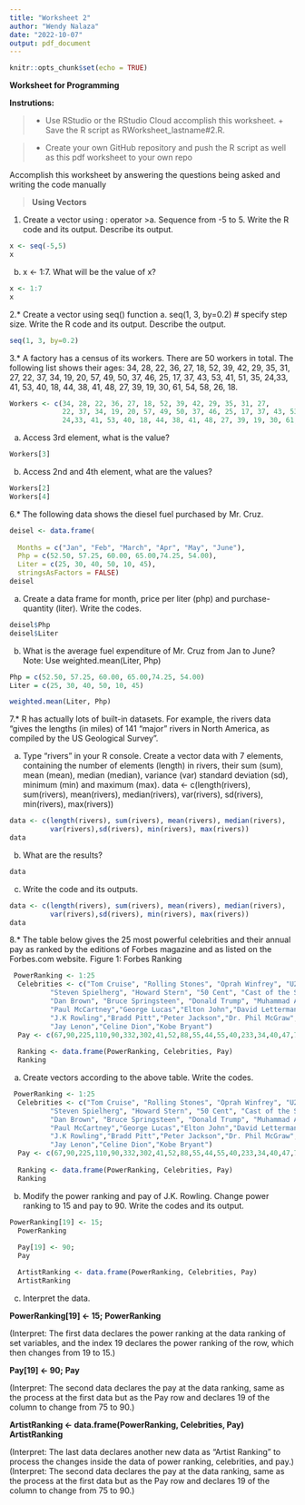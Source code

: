 ```yaml
---
title: "Worksheet 2"
author: "Wendy Nalaza"
date: "2022-10-07"
output: pdf_document
---
```

```r
knitr::opts_chunk$set(echo = TRUE)
```

**Worksheet for Programming**

**Instrutions:**

>
+ Use RStudio or the RStudio Cloud accomplish this worksheet. + Save the R script as RWorksheet_lastname#2.R.

>
+ Create your own GitHub repository and push the R script as well as this pdf worksheet to your own repo

Accomplish this worksheet by answering the questions being asked and writing the code
manually

> **Using Vectors**

1. Create a vector using : operator
>a. Sequence from -5 to 5. Write the R code and its output. Describe its output.

```r
x <- seq(-5,5)
x
```
b. x <- 1:7. What will be the value of x?

```r
x <- 1:7
x
```

2.* Create a vector using seq() function
a. seq(1, 3, by=0.2) # specify step size. Write the R code and its output. Describe the output.

```r
seq(1, 3, by=0.2)
```
3.* A factory has a census of its workers. There are 50 workers in total. The following
list shows their ages: 34, 28, 22, 36, 27, 18, 52, 39, 42, 29, 35, 31, 27,
22, 37, 34, 19, 20, 57, 49, 50, 37, 46, 25, 17, 37, 43, 53, 41, 51, 35,
24,33, 41, 53, 40, 18, 44, 38, 41, 48, 27, 39, 19, 30, 61, 54, 58, 26,
18.
```r
Workers <- c(34, 28, 22, 36, 27, 18, 52, 39, 42, 29, 35, 31, 27,
             22, 37, 34, 19, 20, 57, 49, 50, 37, 46, 25, 17, 37, 43, 53, 41, 51, 35,
             24,33, 41, 53, 40, 18, 44, 38, 41, 48, 27, 39, 19, 30, 61, 54, 58, 26, 18)
```
a. Access 3rd element, what is the value?
```r
Workers[3]
```
b. Access 2nd and 4th element, what are the values?
```r
Workers[2]
Workers[4]
```

6.* The following data shows the diesel fuel purchased by Mr. Cruz.
```r
deisel <- data.frame(
  
  Months = c("Jan", "Feb", "March", "Apr", "May", "June"),
  Php = c(52.50, 57.25, 60.00, 65.00,74.25, 54.00),
  Liter = c(25, 30, 40, 50, 10, 45),
  stringsAsFactors = FALSE)
deisel
```
a. Create a data frame for month, price per liter (php) and purchase-quantity (liter).
Write the codes.
```r
deisel$Php
deisel$Liter
```
b. What is the average fuel expenditure of Mr. Cruz from Jan to June? Note: Use weighted.mean(Liter, Php)
```r
Php = c(52.50, 57.25, 60.00, 65.00,74.25, 54.00)
Liter = c(25, 30, 40, 50, 10, 45)

weighted.mean(Liter, Php)
```

7.* R has actually lots of built-in datasets. For example, the rivers data “gives the lengths (in miles) of 141 “major” rivers in North America, as compiled by the US Geological Survey”.

a. Type “rivers” in your R console. Create a vector data with 7
elements, containing the number of elements (length) in rivers,
their sum (sum), mean (mean), median (median), variance (var)
standard deviation (sd), minimum (min) and maximum (max).
data <- c(length(rivers), sum(rivers), mean(rivers), median(rivers), var(rivers),
sd(rivers), min(rivers), max(rivers))
```r
data <- c(length(rivers), sum(rivers), mean(rivers), median(rivers), 
          var(rivers),sd(rivers), min(rivers), max(rivers))
data
```
b. What are the results?
```r
data
```
c. Write the code and its outputs.
```r
data <- c(length(rivers), sum(rivers), mean(rivers), median(rivers), 
          var(rivers),sd(rivers), min(rivers), max(rivers))
data
```
8.* The table below gives the 25 most powerful celebrities and their annual pay as ranked by the editions of Forbes magazine and as listed on the Forbes.com website.
Figure 1: Forbes Ranking
```r
 PowerRanking <- 1:25
  Celebrities <- c("Tom Cruise", "Rolling Stones", "Oprah Winfrey", "U2", "Tiger Woods",
          "Steven Spielherg", "Howard Stern", "50 Cent", "Cast of the Sopranos",
          "Dan Brown", "Bruce Springsteen", "Donald Trump", "Muhammad Ali",
          "Paul McCartney","George Lucas","Elton John","David Letterman","Phil Mickelson",
          "J.K Rowling","Bradd Pitt","Peter Jackson","Dr. Phil McGraw",
          "Jay Lenon","Celine Dion","Kobe Bryant")
  Pay <- c(67,90,225,110,90,332,302,41,52,88,55,44,55,40,233,34,40,47,75,25,39,45,32,40,31)
  
  Ranking <- data.frame(PowerRanking, Celebrities, Pay)
  Ranking
```
a. Create vectors according to the above table. Write the codes.
```r
 PowerRanking <- 1:25
  Celebrities <- c("Tom Cruise", "Rolling Stones", "Oprah Winfrey", "U2", "Tiger Woods",
          "Steven Spielherg", "Howard Stern", "50 Cent", "Cast of the Sopranos",
          "Dan Brown", "Bruce Springsteen", "Donald Trump", "Muhammad Ali",
          "Paul McCartney","George Lucas","Elton John","David Letterman","Phil Mickelson",
          "J.K Rowling","Bradd Pitt","Peter Jackson","Dr. Phil McGraw",
          "Jay Lenon","Celine Dion","Kobe Bryant")
  Pay <- c(67,90,225,110,90,332,302,41,52,88,55,44,55,40,233,34,40,47,75,25,39,45,32,40,31)
  
  Ranking <- data.frame(PowerRanking, Celebrities, Pay)
  Ranking
```
b. Modify the power ranking and pay of J.K. Rowling. Change power ranking to 15 and pay to 90. Write the codes and its output.
```r
PowerRanking[19] <- 15;
  PowerRanking  
  
  Pay[19] <- 90;
  Pay

  ArtistRanking <- data.frame(PowerRanking, Celebrities, Pay)
  ArtistRanking  
```
c. Interpret the data.

  **PowerRanking[19] <- 15;**
  **PowerRanking**
  
(Interpret: The first data declares the power ranking at the data ranking of set variables, and the index 19 declares the power ranking of the row, which then changes from 19 to 15.)

**Pay[19] <- 90;**
  **Pay**
  
(Interpret: The second data declares the pay at the data ranking, same as the process at the first data but as the Pay row and declares 19 of the column to change from 75 to 90.)

**ArtistRanking <- data.frame(PowerRanking, Celebrities, Pay)**
  **ArtistRanking**
  
(Interpret: The last data declares another new data as "Artist Ranking" to process the changes inside the data of power ranking, celebrities, and pay.)(Interpret: The second data declares the pay at the data ranking, same as the process at the first data but as the Pay row and declares 19 of the column to change from 75 to 90.)